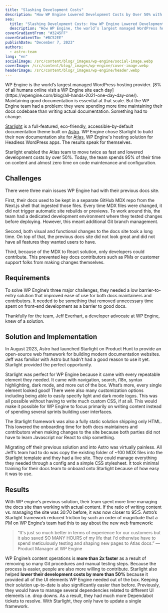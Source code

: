 ```yaml
---
title: "Slashing Development Costs"
description: "How WP Engine Lowered Development Costs by Over 50% with Astro’s Starlight"
seo:
  title: "Slashing Development Costs: How WP Engine Lowered Development Costs by Over 50% with Astro’s Starlight"
  description: "How WP Engine, the world’s largest managed WordPress hosting provider, went from spending most of their time managing their content to actually writing it."
coverGradientFrom: "#3245FF"
coverGradientTo: "#BC52EE"
publishDate: "December 7, 2023"
authors:
  - astro-team
lang: "en"
socialImage: /src/content/blog/_images/wp-engine/social-image.webp
coverImage: /src/content/blog/_images/wp-engine/cover-image.webp
headerImage: /src/content/blog/_images/wp-engine/header.webp
---
```



<div class="space-y-8 text-white">
	<div class="text-2xl leading-normal tracking-normal text-astro-gray-100">
		WP Engine is the world’s largest managed WordPress hosting provider. [8% of all humans online
		visit a WP Engine site each day](https://wpengine.com/blog/all-hands-2021-one-day-day-one/).
		Maintaining good documentation is essential at that scale. But the WP Engine team had a problem:
		they were spending more time maintaining their docs codebase than writing actual documentation.
		Something had to change.
	</div>
</div>

[Starlight](https://starlight.astro.build/) is a full-featured, eco-friendly, accessible-by-default documentation theme built on [Astro](https://astro.build/). WP Engine chose Starlight to build their new documentation site for [Atlas](https://developers.wpengine.com/docs/atlas/overview/), WP Engine's hosting solution for Headless WordPress apps. The results speak for themselves.

Starlight enabled the Atlas team to move twice as fast and lowered development costs by over 50%. Today, the team spends 95% of their time on content and almost zero time on code maintenance and configuration.

<ImageFigure caption="Content operations are twice as fast while development costs have reduced by over 50%.">
	<BlogContentImage src={wpEngineResults} />
</ImageFigure>

## Challenges

There were three main issues WP Engine had with their previous docs site.

First, their docs used to be kept in a separate GitHub MDX repo from the Next.js shell that ingested those files. Every time MDX files were changed, it did not trigger automatic site rebuilds or previews. To work around this, the team had a dedicated development environment where they tested changes before deploying. However, this meant additional Git branch management.

Second, both visual and functional changes to the docs site took a long time. On top of that, the previous docs site did not look great and did not have all features they wanted users to have.

Third, because of the MDX to React solution, only developers could contribute. This prevented key docs contributors such as PMs or customer support folks from making changes themselves.

## Requirements

To solve WP Engine’s three major challenges, they needed a low barrier-to-entry solution that improved ease of use for both docs maintainers and contributors. It needed to be something that removed unnecessary time spent on front-end development as a barrier to good docs.

Thankfully for the team, Jeff Everhart, a developer advocate at WP Engine, knew of a solution.

## Solution and Implementation

In August 2023, Astro had launched Starlight on Product Hunt to provide an open-source web framework for building modern documentation websites. Jeff was familiar with Astro but hadn’t had a good reason to use it yet. Starlight provided the perfect opportunity.

<ImageFigure caption="Homepage for Starlight.">
	<BlogContentImage src={starlightHomepage} />
</ImageFigure>

Starlight was perfect for WP Engine because it came with every repeatable element they needed. It came with navigation, search, i18n, syntax highlighting, dark mode, and more out of the box. What’s more, every single element looked good! There were also many customization options including being able to easily specify light and dark mode logos. This was all possible without having to write much custom CSS, if at all. This would make it possible for WP Engine to focus primarily on writing content instead of spending several sprints building user interfaces.

<ImageFigure caption="Docs example for Starlight.">
	<BlogContentImage src={starlightDocsExample} />
</ImageFigure>

The Starlight framework was also a fully static solution shipping only HTML. This lowered the onboarding time for both docs maintainers and contributors when making changes to the site because both parties did not have to learn Javascript nor React to ship something.

Migrating off their previous solution and into Astro was virtually painless. All Jeff’s team had to do was copy the existing folder of ~100 MDX files into the Starlight template and they had a live site. They could manage everything they needed through a config and a simple CSS stylesheet. It took minimal training for their docs team to onboard onto Starlight because of how easy it was to use.

## Results

With WP engine’s previous solution, their team spent more time managing the docs site than working with actual content. If the ratio of writing content vs. managing the site was 30:70 before, it was now closer to 95:5. Astro’s Starlight framework reduced friction by such an order of magnitude that a PM on WP Engine’s team had this to say about the new web framework:

<Blockquote>
	<Fragment slot="quote">
		“It's just so much better in terms of experience for our customers but it also saved SO MANY
		HOURS of my life that I'd otherwise have to spend meticulously testing and shaping new pages to
		Atlas docs.”
	</Fragment>
	<Fragment slot="caption">— Product Manager at WP Engine</Fragment>
</Blockquote>

WP Engine’s content operations is **more than 2x faster** as a result of removing so many Git procedures and manual testing steps. Because the process is easier, people are also more willing to contribute. Starlight also helped **lower their development costs by more than 50%** because it provided all of the UI elements WP Engine needed out of the box. Keeping their solution up-to-date is also significantly easier than before. Previously, they would have to manage several dependencies related to different UI elements i.e. drop downs. As a result, they had much more Dependabot tickets to resolve. With Starlight, they only have to update a single framework.

<ImageFigure caption="Before: many Dependabot tickets. After: 0 open tickets.">
	<BlogContentImage src={dependabotBeforeAfter} />
</ImageFigure>
